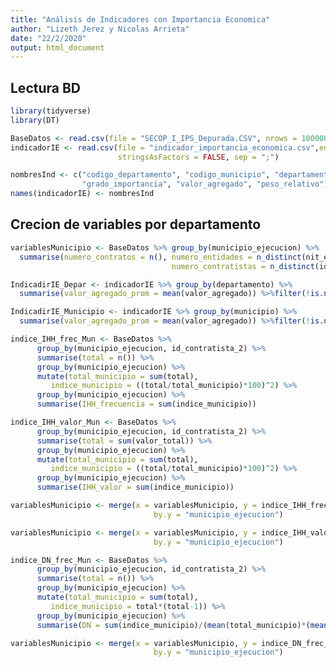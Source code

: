 ---
title: "Análisis de Indicadores con Importancia Economica"
author: "Lizeth Jerez y Nicolas Arrieta"
date: "22/2/2020"
output: html_document
---

## Lectura BD

```{r}
library(tidyverse)
library(DT)
```

```{r}
BaseDatos <- read.csv(file = "SECOP_I_IPS_Depurada.CSV", nrows = 100000, stringsAsFactors = FALSE)
indicadorIE <- read.csv(file = "indicador_importancia_economica.csv",encoding = "UTF-8",
                        stringsAsFactors = FALSE, sep = ";")

nombresInd <- c("codigo_departamento", "codigo_municipio", "departamento", "municipio",
                "grado_importancia", "valor_agregado", "peso_relativo")
names(indicadorIE) <- nombresInd

```


## Crecion de variables por departamento

```{r}
variablesMunicipio <- BaseDatos %>% group_by(municipio_ejecucion) %>% 
  summarise(numero_contratos = n(), numero_entidades = n_distinct(nit_entidad), 
                                    numero_contratistas = n_distinct(id_contratista_2)) 
```

```{r}
IndicadirIE_Depar <- indicadorIE %>% group_by(departamento) %>% 
  summarise(valor_agregado_prom = mean(valor_agregado)) %>%filter(!is.na(valor_agregado_prom))
```

```{r}
IndicadirIE_Municipio <- indicadorIE %>% group_by(municipio) %>% 
  summarise(valor_agregado_prom = mean(valor_agregado)) %>%filter(!is.na(valor_agregado_prom))
```

```{r}
indice_IHH_frec_Mun <- BaseDatos %>%
      group_by(municipio_ejecucion, id_contratista_2) %>%
      summarise(total = n()) %>% 
      group_by(municipio_ejecucion) %>% 
      mutate(total_municipio = sum(total),
         indice_municipio = ((total/total_municipio)*100)^2) %>% 
      group_by(municipio_ejecucion) %>% 
      summarise(IHH_frecuencia = sum(indice_municipio))
```


```{r}

indice_IHH_valor_Mun <- BaseDatos %>%
      group_by(municipio_ejecucion, id_contratista_2) %>%
      summarise(total = sum(valor_total)) %>% 
      group_by(municipio_ejecucion) %>% 
      mutate(total_municipio = sum(total),
         indice_municipio = ((total/total_municipio)*100)^2) %>% 
      group_by(municipio_ejecucion) %>% 
      summarise(IHH_valor = sum(indice_municipio))
```

```{r}
variablesMunicipio <- merge(x = variablesMunicipio, y = indice_IHH_frec_Mun, by.x = "municipio_ejecucion",
                                by.y = "municipio_ejecucion")

variablesMunicipio <- merge(x = variablesMunicipio, y = indice_IHH_valor_Mun, by.x = "municipio_ejecucion",
                                by.y = "municipio_ejecucion")
```

```{r}
indice_DN_frec_Mun <- BaseDatos %>%
      group_by(municipio_ejecucion, id_contratista_2) %>%
      summarise(total = n()) %>% 
      group_by(municipio_ejecucion) %>% 
      mutate(total_municipio = sum(total),
         indice_municipio = total*(total-1)) %>% 
      group_by(municipio_ejecucion) %>% 
      summarise(DN = sum(indice_municipio)/(mean(total_municipio)*(mean(total_municipio)-1)))

variablesMunicipio <- merge(x = variablesMunicipio, y = indice_DN_frec_Mun, by.x = "municipio_ejecucion",
                                by.y = "municipio_ejecucion")
```


